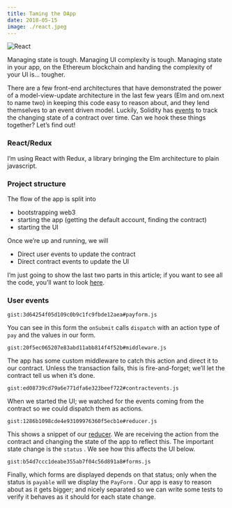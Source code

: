 ```yaml
---
title: Taming the DApp
date: 2018-05-15
image: ./react.jpeg
---
```


![React](./react.jpeg "React")

Managing state is tough. Managing UI complexity is tough. Managing state in your app, on the Ethereum blockchain and handing the complexity of your UI is… tougher.

There are a few front-end architectures that have demonstrated the power of a model-view-update architecture in the last few years (Elm and om.next to name two) in keeping this code easy to reason about, and they lend themselves to an event driven model. Luckily, Solidity has [events](http://solidity.readthedocs.io/en/v0.4.21/contracts.html#events) to track the changing state of a contract over time. Can we hook these things together? Let’s find out!

### React/Redux

I’m using React with Redux, a library bringing the Elm architecture to plain javascript.

### Project structure

The flow of the app is split into

-   bootstrapping web3
-   starting the app (getting the default account, finding the contract)
-   starting the UI

Once we’re up and running, we will

-   Direct user events to update the contract
-   Direct contract events to update the UI

I’m just going to show the last two parts in this article; if you want to see all the code, you’ll want to look [here](https://github.com/p14n/eth-remittance).

### User events

`gist:3d64254f05d109c0b9c1fc9fbde12aea#payform.js`

You can see in this form the `onSubmit` calls `dispatch` with an action type of `pay` and the values in our form.

`gist:20f5ec065207e83abd11abb814f4f52b#middleware.js`

The app has some custom middleware to catch this action and direct it to our contract. Unless the transaction fails, this is fire-and-forget; we’ll let the contract tell us when it’s done.

`gist:ed08739cd79a6e771dfa6e323beef722#contractevents.js`

When we started the UI; we watched for the events coming from the contract so we could dispatch them as actions.

`gist:1286b1098cde4e93109976360f5ecb1e#reducer.js`

This shows a snippet of our [reducer](https://redux.js.org/basics/reducers). We are receiving the action from the contract and changing the state of the app to reflect this. The important state change is the `status` . We see how this affects the UI below.

`gist:b54d7ccc1deabe355ab7f04c56d891a8#forms.js`

Finally, which forms are displayed depends on that status; only when the status is `payable` will we display the `PayForm` . Our app is easy to reason about as it gets bigger; and nicely separated so we can write some tests to verify it behaves as it should for each state change.